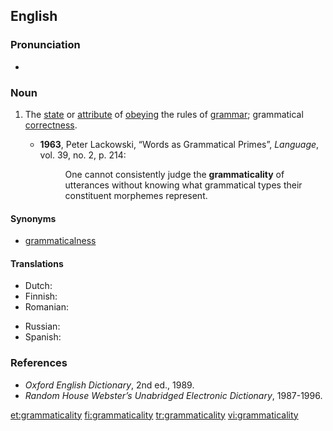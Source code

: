 ==English==

===Pronunciation===
* {{a|UK}} {{IPA|/ˈɡɹə.mæt.ɪˌkæl.ɪ.ti/|lang=en}}

===Noun===
{{en-noun|~|grammaticalities}}

# {{context|of language|lang=en}} The [[state]] or [[attribute]] of [[obey]]ing the rules of [[grammar]]; grammatical [[correctness]].
#* '''1963''', Peter Lackowski, “Words as Grammatical Primes”, ''Language'', vol. 39, no. 2, p. 214:
#*: One cannot consistently judge the '''grammaticality''' of utterances without knowing what grammatical types their constituent morphemes represent.

====Synonyms====
* [[grammaticalness]]

====Translations====
{{trans-top|state of obeying the rules of grammar}}
* Dutch: {{t|nl|grammaticaliteit}}
* Finnish: {{t|fi|kieliopillisuus}}
* Romanian: {{t|ro|gramaticalitate}}
{{trans-mid}}
* Russian: {{t+|ru|грамматичность|tr=grammat’íčnost’}}
* Spanish: {{t|es|gramaticalidad|f}}
{{trans-bottom}}

===References===
* ''Oxford English Dictionary'', 2nd ed., 1989.
* ''Random House Webster’s Unabridged Electronic Dictionary'', 1987-1996.

[[et:grammaticality]]
[[fi:grammaticality]]
[[tr:grammaticality]]
[[vi:grammaticality]]